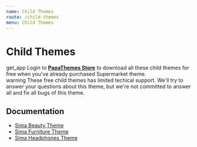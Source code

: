 ```yaml
---
name: Child Themes
route: /child-themes
menu: Child Themes
---
```


# Child Themes

<div class="alert alert-info">
    <span class="material-icons">get_app</span> Login to <strong><a href="https://themestore.papathemes.com/bigcommerce" target="_blank">PapaThemes Store</a></strong> to download all these child themes for free when you've already purchased Supermarket theme.
</div>
<div class="alert alert-warning">
    <span class="material-icons">warning</span> These free child themes has limited techical support. We'll try to answer your questions about this theme, but we're not committed to answer all and fix all bugs of this theme.
</div>


## Documentation

* [Sima Beauty Theme](child-themes/sima-beauty-theme)
* [Sima Furniture Theme](child-themes/sima-furniture-theme)
* [Sima Headphones Theme](child-themes/sima-headphones-theme)